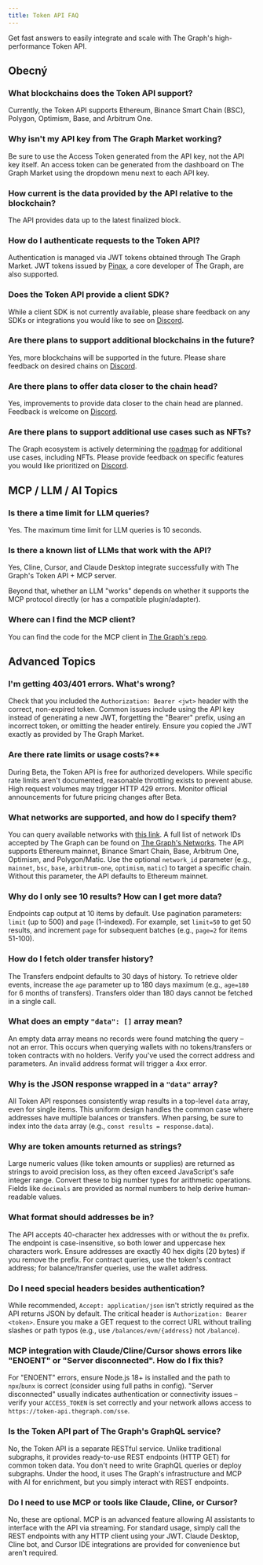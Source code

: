```yaml
---
title: Token API FAQ
---
```


Get fast answers to easily integrate and scale with The Graph's high-performance Token API.

## Obecný

### What blockchains does the Token API support?

Currently, the Token API supports Ethereum, Binance Smart Chain (BSC), Polygon, Optimism, Base, and Arbitrum One.

### Why isn't my API key from The Graph Market working?

Be sure to use the Access Token generated from the API key, not the API key itself. An access token can be generated from the dashboard on The Graph Market using the dropdown menu next to each API key.

### How current is the data provided by the API relative to the blockchain?

The API provides data up to the latest finalized block.

### How do I authenticate requests to the Token API?

Authentication is managed via JWT tokens obtained through The Graph Market. JWT tokens issued by [Pinax](https://pinax.network/en), a core developer of The Graph, are also supported.

### Does the Token API provide a client SDK?

While a client SDK is not currently available, please share feedback on any SDKs or integrations you would like to see on [Discord](https://discord.gg/graphprotocol).

### Are there plans to support additional blockchains in the future?

Yes, more blockchains will be supported in the future. Please share feedback on desired chains on [Discord](https://discord.gg/graphprotocol).

### Are there plans to offer data closer to the chain head?

Yes, improvements to provide data closer to the chain head are planned. Feedback is welcome on [Discord](https://discord.gg/graphprotocol).

### Are there plans to support additional use cases such as NFTs?

The Graph ecosystem is actively determining the [roadmap](https://thegraph.com/blog/token-api-the-graph/) for additional use cases, including NFTs. Please provide feedback on specific features you would like prioritized on [Discord](https://discord.gg/graphprotocol).

## MCP / LLM / AI Topics

### Is there a time limit for LLM queries?

Yes. The maximum time limit for LLM queries is 10 seconds.

### Is there a known list of LLMs that work with the API?

Yes, Cline, Cursor, and Claude Desktop integrate successfully with The Graph's Token API + MCP server.

Beyond that, whether an LLM "works" depends on whether it supports the MCP protocol directly (or has a compatible plugin/adapter).

### Where can I find the MCP client?

You can find the code for the MCP client in [The Graph's repo](https://github.com/graphprotocol/mcp-client).

## Advanced Topics

### I'm getting 403/401 errors. What's wrong?

Check that you included the `Authorization: Bearer <jwt>` header with the correct, non-expired token. Common issues include using the API key instead of generating a new JWT, forgetting the "Bearer" prefix, using an incorrect token, or omitting the header entirely. Ensure you copied the JWT exactly as provided by The Graph Market.

### Are there rate limits or usage costs?\*\*

During Beta, the Token API is free for authorized developers. While specific rate limits aren't documented, reasonable throttling exists to prevent abuse. High request volumes may trigger HTTP 429 errors. Monitor official announcements for future pricing changes after Beta.

### What networks are supported, and how do I specify them?

You can query available networks with [this link](https://token-api.thegraph.com/#tag/monitoring/GET/networks). A full list of network IDs accepted by The Graph can be found on [The Graph's Networks](https://thegraph.com/docs/en/supported-networks/). The API supports Ethereum mainnet, Binance Smart Chain, Base, Arbitrum One, Optimism, and Polygon/Matic. Use the optional `network_id` parameter (e.g., `mainnet`, `bsc`, `base`, `arbitrum-one`, `optimism`, `matic`) to target a specific chain. Without this parameter, the API defaults to Ethereum mainnet.

### Why do I only see 10 results? How can I get more data?

Endpoints cap output at 10 items by default. Use pagination parameters: `limit` (up to 500) and `page` (1-indexed). For example, set `limit=50` to get 50 results, and increment `page` for subsequent batches (e.g., `page=2` for items 51-100).

### How do I fetch older transfer history?

The Transfers endpoint defaults to 30 days of history. To retrieve older events, increase the `age` parameter up to 180 days maximum (e.g., `age=180` for 6 months of transfers). Transfers older than 180 days cannot be fetched in a single call.

### What does an empty `"data": []` array mean?

An empty data array means no records were found matching the query – not an error. This occurs when querying wallets with no tokens/transfers or token contracts with no holders. Verify you've used the correct address and parameters. An invalid address format will trigger a 4xx error.

### Why is the JSON response wrapped in a `"data"` array?

All Token API responses consistently wrap results in a top-level `data` array, even for single items. This uniform design handles the common case where addresses have multiple balances or transfers. When parsing, be sure to index into the `data` array (e.g., `const results = response.data`).

### Why are token amounts returned as strings?

Large numeric values (like token amounts or supplies) are returned as strings to avoid precision loss, as they often exceed JavaScript's safe integer range. Convert these to big number types for arithmetic operations. Fields like `decimals` are provided as normal numbers to help derive human-readable values.

### What format should addresses be in?

The API accepts 40-character hex addresses with or without the `0x` prefix. The endpoint is case-insensitive, so both lower and uppercase hex characters work. Ensure addresses are exactly 40 hex digits (20 bytes) if you remove the prefix. For contract queries, use the token's contract address; for balance/transfer queries, use the wallet address.

### Do I need special headers besides authentication?

While recommended, `Accept: application/json` isn't strictly required as the API returns JSON by default. The critical header is `Authorization: Bearer <token>`. Ensure you make a GET request to the correct URL without trailing slashes or path typos (e.g., use `/balances/evm/{address}` not `/balance`).

### MCP integration with Claude/Cline/Cursor shows errors like "ENOENT" or "Server disconnected". How do I fix this?

For "ENOENT" errors, ensure Node.js 18+ is installed and the path to `npx`/`bunx` is correct (consider using full paths in config). "Server disconnected" usually indicates authentication or connectivity issues – verify your `ACCESS_TOKEN` is set correctly and your network allows access to `https://token-api.thegraph.com/sse`.

### Is the Token API part of The Graph's GraphQL service?

No, the Token API is a separate RESTful service. Unlike traditional subgraphs, it provides ready-to-use REST endpoints (HTTP GET) for common token data. You don't need to write GraphQL queries or deploy subgraphs. Under the hood, it uses The Graph's infrastructure and MCP with AI for enrichment, but you simply interact with REST endpoints.

### Do I need to use MCP or tools like Claude, Cline, or Cursor?

No, these are optional. MCP is an advanced feature allowing AI assistants to interface with the API via streaming. For standard usage, simply call the REST endpoints with any HTTP client using your JWT. Claude Desktop, Cline bot, and Cursor IDE integrations are provided for convenience but aren't required.
